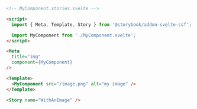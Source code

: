 ```html
<!-- MyComponent.stories.svelte -->

<script>
  import { Meta, Template, Story } from '@storybook/addon-svelte-csf';

  import MyComponent from './MyComponent.svelte';
</script>

<Meta
  title="img"
  component={MyComponent}
/>

<Template>
  <MyComponent src="/image.png" alt="my image" />
</Template>

<Story name="WithAnImage" />
```